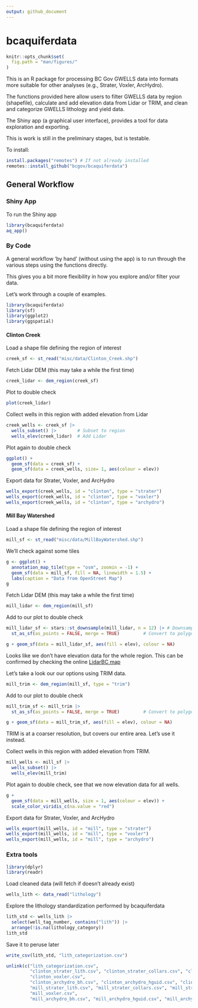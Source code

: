```yaml
---
output: github_document
---
```


# bcaquiferdata

```r
knitr::opts_chunk$set(
  fig.path = "man/figures/"
)
```

This is an R package for processing BC Gov GWELLS data into formats more suitable for 
other analyses (e.g., Strater, Voxler, ArcHydro).

The functions provided here allow users to filter GWELLS data by region (shapefile),
calculate and add elevation data from Lidar or TRIM, and clean and categorize GWELLS
lithology and yield data. 

The Shiny app (a graphical user interface), provides a tool for data exploration
and exporting.


This is work is still in the preliminary stages, but is testable.


To install:

```r
install.packages("remotes") # If not already installed
remotes::install_github("bcgov/bcaquiferdata")
```

## General Workflow

### Shiny App
To run the Shiny app
```r
library(bcaquiferdata)
aq_app()
```



### By Code

A general workflow 'by hand' (without using the app) is to run through 
the various steps using the functions directly.

This gives you a bit more flexibility in how you explore and/or filter your
data.

Let's work through a couple of examples. 

```r
library(bcaquiferdata)
library(sf)
library(ggplot2)
library(ggspatial)
```

#### Clinton Creek
Load a shape file defining the region of interest
```r
creek_sf <- st_read("misc/data/Clinton_Creek.shp")
```

Fetch Lidar DEM (this may take a while the first time)

```r
creek_lidar <- dem_region(creek_sf)
```

Plot to double check
```r
plot(creek_lidar)
```

Collect wells in this region with added elevation from Lidar

```r
creek_wells <- creek_sf |>
  wells_subset() |>        # Subset to region
  wells_elev(creek_lidar)  # Add Lidar
```

Plot again to double check
```r
ggplot() +
  geom_sf(data = creek_sf) +
  geom_sf(data = creek_wells, size= 1, aes(colour = elev))
```

Export data for Strater, Voxler, and ArcHydro
```r
wells_export(creek_wells, id = "clinton", type = "strater")
wells_export(creek_wells, id = "clinton", type = "voxler")
wells_export(creek_wells, id = "clinton", type = "archydro")
```

#### Mill Bay Watershed
Load a shape file defining the region of interest
```r
mill_sf <- st_read("misc/data/MillBayWatershed.shp")
```

We'll check against some tiles
```r
g <- ggplot() +
  annotation_map_tile(type = "osm", zoomin = -1) +
  geom_sf(data = mill_sf, fill = NA, linewidth = 1.5) +
  labs(caption = "Data from OpenStreet Map")
g
```

Fetch Lidar DEM (this may take a while the first time)

```r
mill_lidar <- dem_region(mill_sf)
```

Add to our plot to double check
```r
mill_lidar_sf <- stars::st_downsample(mill_lidar, n = 12) |> # Downsample first
  st_as_sf(as_points = FALSE, merge = TRUE)         # Convert to polygons

g + geom_sf(data = mill_lidar_sf, aes(fill = elev), colour = NA)
```

Looks like we don't have elevation data for the whole region. 
This can be confirmed by checking the online [LidarBC map](https://governmentofbc.maps.arcgis.com/apps/MapSeries/index.html?appid=d06b37979b0c4709b7fcf2a1ed458e03)

Let's take a look our our options using TRIM data.
```r
mill_trim <- dem_region(mill_sf, type = "trim")
```

Add to our plot to double check
```r
mill_trim_sf <- mill_trim |>
  st_as_sf(as_points = FALSE, merge = TRUE)         # Convert to polygons

g + geom_sf(data = mill_trim_sf, aes(fill = elev), colour = NA)
```

TRIM is at a coarser resolution, but covers our entire area. Let's use it instead.

Collect wells in this region with added elevation from TRIM.

```r
mill_wells <- mill_sf |>
  wells_subset() |>
  wells_elev(mill_trim)
```

Plot again to double check, see that we now elevation data for all wells.
```r
g +
  geom_sf(data = mill_wells, size = 1, aes(colour = elev)) +
  scale_color_viridis_c(na.value = "red")
```


Export data for Strater, Voxler, and ArcHydro
```r
wells_export(mill_wells, id = "mill", type = "strater")
wells_export(mill_wells, id = "mill", type = "voxler")
wells_export(mill_wells, id = "mill", type = "archydro")
```


### Extra tools

```r
library(dplyr)
library(readr)
```


Load cleaned data (will fetch if doesn't already exist)

```r
wells_lith <- data_read("lithology")
```

Explore the lithology standardization performed by bcaquiferdata

```r
lith_std <- wells_lith |>
  select(well_tag_number, contains("lith")) |>
  arrange(!is.na(lithology_category))
lith_std
```

Save it to peruse later
```r
write_csv(lith_std, "lith_categorization.csv")
```


```r
unlink(c("lith_categorization.csv", 
         "clinton_strater_lith.csv", "clinton_strater_collars.csv", "clinton_strater_wls.csv", 
         "clinton_voxler.csv",
         "clinton_archydro_bh.csv", "clinton_archydro_hguid.csv", "clinton_archydro_well.csv",
         "mill_strater_lith.csv", "mill_strater_collars.csv", "mill_strater_wls.csv", 
         "mill_voxler.csv",
         "mill_archydro_bh.csv", "mill_archydro_hguid.csv", "mill_archydro_well.csv"))
```

